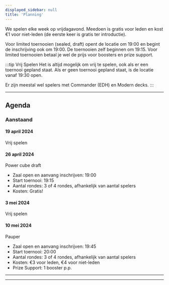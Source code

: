 ```yaml
---
displayed_sidebar: null
title: 'Planning'
---
```


We spelen elke week op vrijdagavond. Meedoen is gratis voor leden en kost €1 voor niet-leden (de eerste keer is gratis ter introductie).

Voor limited toernooien (sealed, draft) opent de locatie om 19:00 en begint de inschrijving ook om 19:00. De toernooien zelf beginnen om 19:15. Voor limited toernooien betaal je wel de prijs voor boosters en prize support.

:::tip Vrij Spelen
Het is altijd mogelijk om vrij te spelen, ook als er een toernooi gepland staat.
Als er geen toernooi gepland staat, is de locatie vanaf 19:30 open.

Er zijn meestal wel spelers met Commander (EDH) en Modern decks.
:::

---

## Agenda

### Aanstaand

#### 19 april 2024
Vrij spelen

#### 26 april 2024
Power cube draft

- Zaal open en aanvang inschrijven: 19:00
- Start toernooi: 19:15
- Aantal rondes: 3 of 4 rondes, afhankelijk van aantal spelers
- Kosten: Gratis!

#### 3 mei 2024
Vrij spelen

#### 10 mei 2024
Pauper 

- Zaal open en aanvang inschrijven: 19:45
- Start toernooi: 20:00
- Aantal rondes: 3 of 4 rondes, afhankelijk van aantal spelers
- Kosten: €3 voor leden, €4 voor niet-leden
- Prize Support: 1 booster p.p.

<!-- - 19:00 Openingstijd & aanvang inschrijven
- 19:15 Start toernooi
- €27,50 leden (€30 niet-leden)
- Prize support: 2 boosters p.p. -->

---
---
